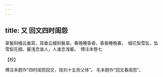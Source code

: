 ```yaml
---
---
---
```

title: 又 回文四时闺怨
---







翠鬟斜幔云垂耳，耳垂云幔斜鬟翠。春晚睡昏昏，昏昏睡晚春。　细花梨雪坠，坠雪梨花细。颦浅念谁人，人谁念浅颦。　傅注本卷七





【校】


傅注本题作“四时闺怨回文，效刘十五贡父体”。 毛本题作“回文春闺怨”。